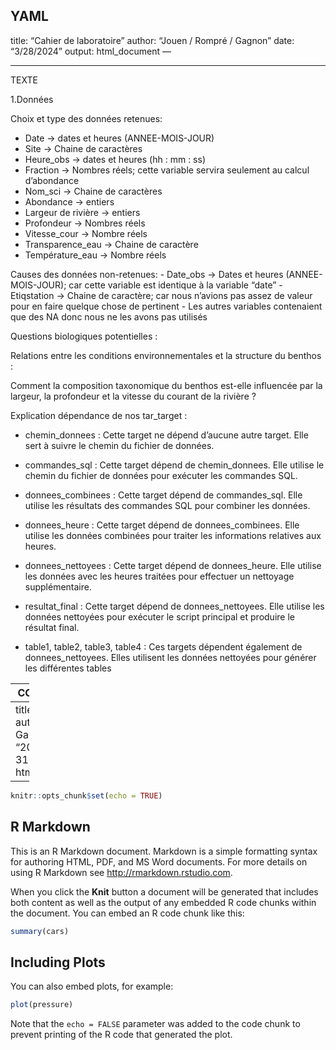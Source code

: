 YAML
---
title: "Cahier de laboratoire"
author: "Jouen / Rompré / Gagnon"
date: "3/28/2024"
output: html_document
---

--------------------------------------------------------------------------

TEXTE

1.Données

Choix et type des données retenues:

-	Date -> dates et heures (ANNEE-MOIS-JOUR)
-	Site -> Chaine de caractères 
-	Heure_obs -> dates et heures (hh : mm : ss)
-	Fraction -> Nombres réels; cette variable servira seulement au calcul d'abondance 
-	Nom_sci -> Chaine de caractères 
-	Abondance -> entiers
-	Largeur de rivière -> entiers
-	Profondeur -> Nombres réels
-	Vitesse_cour -> Nombre réels
-	Transparence_eau -> Chaine de caractère 
-	Température_eau -> Nombre réels

Causes des données non-retenues:
-	Date_obs -> Dates et heures (ANNEE-MOIS-JOUR); car cette variable est identique à la variable "date"
-	Etiqstation -> Chaine de caractère; car nous n'avions pas assez de valeur pour en faire quelque chose de pertinent
- Les autres variables contenaient que des NA donc nous ne les avons pas utilisés



Questions biologiques potentielles :

Relations entre les conditions environnementales et la structure du benthos :

Comment la composition taxonomique du benthos est-elle influencée par la largeur, la profondeur et la vitesse du courant de la rivière ?




Explication dépendance de nos tar_target :


- chemin_donnees : Cette target ne dépend d'aucune autre target. Elle sert à suivre le chemin du fichier de données.

- commandes_sql : Cette target dépend de chemin_donnees. Elle utilise le chemin du fichier de données pour exécuter les commandes SQL.

- donnees_combinees : Cette target dépend de commandes_sql. Elle utilise les résultats des commandes SQL pour combiner les données.

- donnees_heure : Cette target dépend de donnees_combinees. Elle utilise les données combinées pour traiter les informations relatives aux heures.

- donnees_nettoyees : Cette target dépend de donnees_heure. Elle utilise les données avec les heures traitées pour effectuer un nettoyage supplémentaire.

- resultat_final : Cette target dépend de donnees_nettoyees. Elle utilise les données nettoyées pour exécuter le script principal et produire le résultat final.
- table1, table2, table3, table4 : Ces targets dépendent également de donnees_nettoyees. Elles utilisent les données nettoyées pour générer les différentes tables

--------------------------------------------------------------------------
CODE CHUNK

---
title: "Projet X"
author: "Justin Gagnon"
date: "2024-03-31"
output: html_document
---

```r
knitr::opts_chunk$set(echo = TRUE)
```

## R Markdown

This is an R Markdown document. Markdown is a simple formatting syntax for authoring HTML, PDF, and MS Word documents. For more details on using R Markdown see <http://rmarkdown.rstudio.com>.

When you click the **Knit** button a document will be generated that includes both content as well as the output of any embedded R code chunks within the document. You can embed an R code chunk like this:

```r
summary(cars)
```

## Including Plots

You can also embed plots, for example:

```r
plot(pressure)
```

Note that the `echo = FALSE` parameter was added to the code chunk to prevent printing of the R code that generated the plot.

